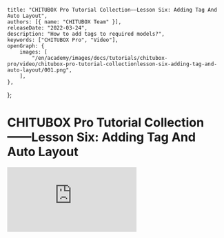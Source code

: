	title: "CHITUBOX Pro Tutorial Collection——Lesson Six: Adding Tag And Auto Layout",
	authors: [{ name: "CHITUBOX Team" }],
	releaseDate: "2022-03-24",
	description: "How to add tags to required models?",
	keywords: ["CHITUBOX Pro", "Video"],
	openGraph: {
		images: [
			"/en/academy/images/docs/tutorials/chitubox-pro/video/chitubox-pro-tutorial-collectionlesson-six-adding-tag-and-auto-layout/001.png",
		],
	},
};

# CHITUBOX Pro Tutorial Collection——Lesson Six: Adding Tag And Auto Layout

<YouTubeVideoContainer>
	<iframe
		src="https://www.youtube.com/embed/QJwD6yO9SO0"
		scrolling="no"
		border="0"
		frameborder="no"
		framespacing="0"
		allowfullscreen="true"
	></iframe>
</YouTubeVideoContainer>
